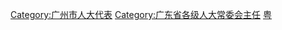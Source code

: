 [[Category:广州市人大代表|Category:广州市人大代表]]
[[Category:广东省各级人大常委会主任|Category:广东省各级人大常委会主任]]
[[Category:设区的市人大常委会主任|粤]]